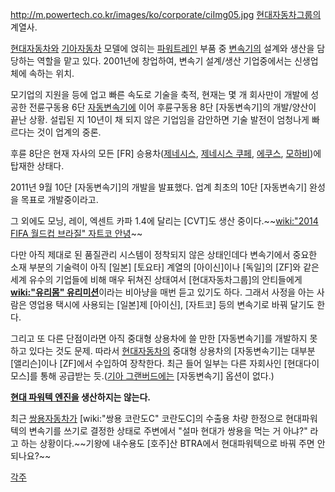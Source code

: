http://m.powertech.co.kr/images/ko/corporate/ciImg05.jpg
[[현대자동차그룹]]의 계열사.

[[현대자동차]]와 [[기아자동차]] 모델에 얹히는 [[파워트레인]] 부품 중 [[변속기]]의 설계와 생산을 담당하는 역할을 맡고 있다. 2001년에 창업하여, 변속기 설계/생산 기업중에서는 신생업체에 속하는 위치.

모기업의 지원을 등에 업고 빠른 속도로 기술을 축적, 현재는 몇 개 회사만이 개발에 성공한 전륜구동용 6단 [[자동변속기]]에 이어 후륜구동용 8단 [자동변속기]의 개발/양산이 끝난 상황. 설립된 지 10년이 채 되지 않은 기업임을 감안하면 기술 발전이 엄청나게 빠르다는 것이 업계의 중론.

후륜 8단은 현재 자사의 모든 [FR] 승용차([[제네시스]], [[제네시스 쿠페]], [[에쿠스]], [[모하비]])에 탑재한 상태다.
 
2011년 9월 10단 [자동변속기]의 개발을 발표했다. 업계 최초의 10단 [자동변속기] 완성을 목표로 개발중이라고.

그 외에도 모닝, 레이, 엑센트 카파 1.4에 달리는 [CVT]도 생산 중이다.~~[[wiki:"2014 FIFA 월드컵 브라질" 자트코 안녕]]~~

다만 아직 제대로 된 품질관리 시스템이 정착되지 않은 상태인데다 변속기에서 중요한 소재 부분의 기술력이 아직 [일본] [토요타] 계열의 [아이신]이나 [독일]의 [ZF]와 같은 세계 유수의 기업들에 비해 매우 뒤쳐진 상태여서 [현대자동차그룹]의 안티들에게 '''[[wiki:"유리몸" 유리미션]]'''이라는 비아냥을 매번 듣고 있기도 하다. 그래서 사정을 아는 사람은 영업용 택시에 사용되는 [일본]제 [아이신], [자트코] 등의 변속기로 바꿔 달기도 한다.

그리고 또 다른 단점이라면 아직 중대형 상용차에 쓸 만한 [자동변속기]를 개발하지 못하고 있다는 것도 문제. 따라서 [[현대자동차]]의 중대형 상용차의 [자동변속기]는 대부분 [앨리슨]이나 [ZF]에서 수입하여 장착한다. 최근 들어 일부는 다른 자회사인 [현대다이모스]를 통해 공급받는 듯.([[기아 그랜버드]]에는 [자동변속기] 옵션이 없다.)

'''[[현대 파워텍 엔진]]을 생산하지는 않는다.'''

최근 [[쌍용자동차]]가 [wiki:"쌍용 코란도C" 코란도C]의 수출용 차량 한정으로 현대파워텍의 변속기를 쓰기로 결정한 상태로 주변에서 "설마 현대가 쌍용을 먹는 거 아냐?" 라고 하는 상황이다.~~기왕에 내수용도 [호주]산 BTRA에서 현대파워텍으로 바꿔 주면 안 되나요?~~

[[각주]]
